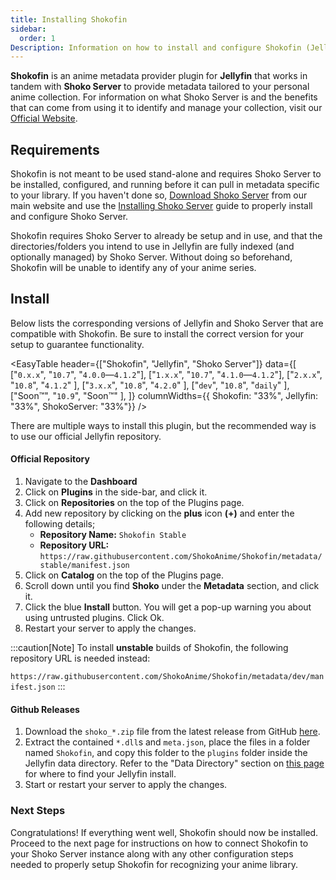 ```yaml
---
title: Installing Shokofin
sidebar:
  order: 1
Description: Information on how to install and configure Shokofin (Jellyfin)
---
```


**Shokofin** is an anime metadata provider plugin for **Jellyfin** that works in tandem with **Shoko Server** to provide
metadata tailored to your personal anime collection. For information on what Shoko Server is and the benefits that can
come from using it to identify and manage your collection, visit our [Official Website](https://shokoanime.com/).

## Requirements

Shokofin is not meant to be used stand-alone and requires Shoko Server to be installed, configured, and running before
it can pull in metadata specific to your library. If you haven't done so, [Download Shoko Server](https://shokoanime.com/downloads/)
from our main website and use the [Installing Shoko Server](/getting-started/installing-shoko-server) guide to
properly install and configure Shoko Server.

Shokofin requires Shoko Server to already be setup and in use, and that the directories/folders you intend to
use in Jellyfin are fully indexed (and optionally managed) by Shoko Server. Without doing so beforehand, Shokofin will be
unable to identify any of your anime series.

## Install

Below lists the corresponding versions of Jellyfin and Shoko Server that are compatible with Shokofin. Be sure to install
the correct version for your setup to guarantee functionality.

<EasyTable
    header={["Shokofin", "Jellyfin", "Shoko Server"]}
    data={[
      ["`0.x.x`",     "`10.7`",   "`4.0.0`&mdash;`4.1.2`"],
      ["`1.x.x`",     "`10.7`",   "`4.1.0`&mdash;`4.1.2`"],
      ["`2.x.x`",     "`10.8`",   "`4.1.2`"              ],
      ["`3.x.x`",     "`10.8`",   "`4.2.0`"              ],
      ["`dev`",       "`10.8`",   "`daily`"              ],
      ["Soon&trade;", "`10.9`",   "Soon&trade;"          ],
    ]}
    columnWidths={{ Shokofin: "33%", Jellyfin: "33%", ShokoServer: "33%"}}
/>

There are multiple ways to install this plugin, but the recommended way is to use our official Jellyfin repository.

#### Official Repository

1. Navigate to the **Dashboard**
2. Click on **Plugins** in the side-bar, and click it.
3. Click on **Repositories** on the top of the Plugins page.
2. Add new repository by clicking on the **plus** icon **(+)** and enter the following details;
    - **Repository Name:** `Shokofin Stable`
    - **Repository URL:** `https://raw.githubusercontent.com/ShokoAnime/Shokofin/metadata/stable/manifest.json`
3. Click on **Catalog** on the top of the Plugins page.
4. Scroll down until you find **Shoko** under the **Metadata** section, and click it.
5. Click the blue **Install** button. You will get a pop-up warning you about using untrusted plugins. Click Ok.
6. Restart your server to apply the changes.

:::caution[Note]
  To install **unstable** builds of Shokofin, the following repository URL is needed instead:

  `https://raw.githubusercontent.com/ShokoAnime/Shokofin/metadata/dev/manifest.json`
:::

#### Github Releases

1. Download the `shoko_*.zip` file from the latest release from GitHub [here](https://github.com/ShokoAnime/shokofin/releases/latest).
2. Extract the contained `*.dll`s and `meta.json`, place the files in a folder named `Shokofin`, and copy this folder to the
  `plugins` folder inside the Jellyfin data directory.
  Refer to the "Data Directory" section on [this page](https://jellyfin.org/docs/general/administration/configuration.html) for where to find your Jellyfin install.
3. Start or restart your server to apply the changes.

### Next Steps

Congratulations! If everything went well, Shokofin should now be installed. Proceed to the next page for instructions on how to connect
Shokofin to your Shoko Server instance along with any other configuration steps needed to properly setup Shokofin for recognizing your
anime library.
